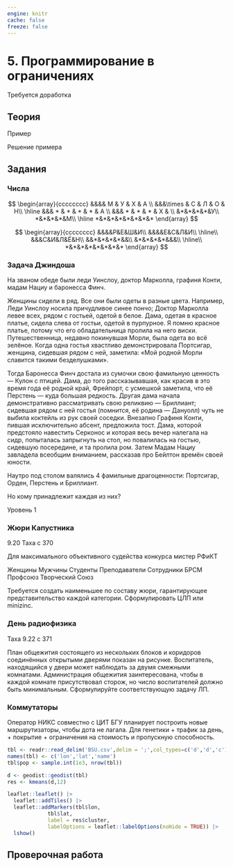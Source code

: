 ```yaml
---
engine: knitr
cache: false
freeze: false
---
```


# 5. Программирование в ограничениях {#sec-lab-constraint}

::: {.callout-important title="Состояние разработки"}
Требуется доработка
:::

## Теория

::: {#exm-lab-constraint}
Пример
:::

::: {#sol-lab-constraint}
Решение примера
:::

## Задания

### Числа

$$
\begin{array}{cccccccc}
 &&&& М & У & Х & А \\
&&&\times & С & Л & О & Н\\
\hline
&&& * & * & * & * & А \\
&&& * & * & * & Х & \\
&*&*&*&*&У\\
*&*&*&*&М\\
\hline
*&*&*&*&*&*&*&*
\end{array}
$$

$$
\begin{array}{cccccccc}
&&&&Р&Е&Ш&И\\
&&&&Е&С&Л&И\\
\hline\\
&&&С&И&Л&Ё&Н\\
&&*&*&*&*&&\\
&*&*&*&*&&&\\
\hline\\
*&*&*&*&*&*&*&*
\end{array}
$$

:::: {#exr-lab-constraint-jindosh-riddle}
### Задача Джиндоша

На званом обеде были леди Уинслоу, доктор Марколла, графиня Конти, мадам Нациу и баронесса Финч.

Женщины сидели в ряд. Все они были одеты в разные цвета. Например, Леди Уинслоу носила причудливое синее пончо; Доктор Марколла левее всех, рядом с гостьей, одетой в белое. Дама, одетая в красное платье, сидела слева от гостьи, одетой в пурпурное. Я помню красное платье, потому что его обладательница пролила на него виски. Путешественница, недавно покинувшая Морли, была одета во всё зелёное. Когда одна гостья хвастливо демонстрировала Портсигар, женщина, сидевшая рядом с ней, заметила: «Мой родной Морли славится такими безделушками».

Тогда Баронесса Финч достала из сумочки свою фамильную ценность — Кулон с птицей. Дама, до того рассказывавшая, как красив в это время года её родной край, Фрейпорт, с усмешкой заметила, что её Перстень — куда большая редкость. Другая дама начала демонстративно рассматривать свою реликвию — Бриллиант; сидевшая рядом с ней гостья (помнится, её родина — Дануолл) чуть не выбила коктейль из рук своей соседки. Внезапно Графиня Конти, пившая исключительно абсент, предложила тост. Дама, которой предстояло навестить Серконос и которая весь вечер налегала на сидр, попыталась запрыгнуть на стол, но повалилась на гостью, сидевшую посередине, и та пролила ром. Затем Мадам Нациу завладела всеобщим вниманием, рассказав про Бейлтон времён своей юности.

Наутро под столом валялись 4 фамильные драгоценности: Портсигар, Орден, Перстень и Бриллиант.

Но кому принадлежит каждая из них?

::: {.callout-note appearance="minimal"}
Уровень 1
:::
::::

### Жюри Капустника

9.20 Таха с 370

Для максимального объективного судейства конкурса мистер РФиКТ

Женщины Мужчины Студенты Преподаватели Сотрудники БРСМ Профсоюз Творческий Союз

Требуется создать наименьшее по составу жюри, гарантирующее представительство каждой категории. Сформулировать ЦЛП или minizinc.

### День радиофизика

Таха 9.22 c 371

План общежития состоящего из нескольких блоков и коридоров соединённых открытыми дверями показан на рисунке. Воспитатель, находящийся у двери может наблюдать за двумя смежными комнатами. Администрация общежития заинтересована, чтобы в каждой комнате присутствовал сторож, но число воспитателей должно быть минимальным. Сформулируйте соответствующую задачу ЛП.

### Коммутаторы

Оператор НИКС совместно с ЦИТ БГУ планирует построить новые маршрутизаторы, чтобы дота не лагала. Для генетики + трафик за день, + покрытие + ограничения на стоимость и пропускную способность.

```r
tbl <- readr::read_delim('BSU.csv',delim = ';',col_types=c('d','d','c'))
names(tbl) <- c('lon','lat','name')
tbl$pop <- sample.int(1e3, nrow(tbl))
```

```r
d <- geodist::geodist(tbl)
res <- kmeans(d,12)

leaflet::leaflet() |> 
  leaflet::addTiles() |> 
  leaflet::addMarkers(tbl$lon,
             tbl$lat, 
             label = res$cluster,
             labelOptions = leaflet::labelOptions(noHide = TRUE)) |>
  lshow()
```

## Проверочная работа
